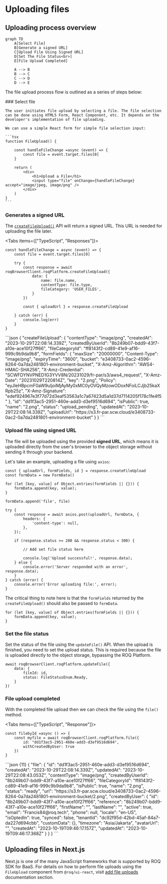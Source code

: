
# Uploading files

## Uploading process overview

```mermaid
graph TD
    A[Select File]
    B[Generate a signed URL]
    C[Upload File Using Signed URL]
    D[Set The File Status<br>]
    E[File Upload Completed]

    A --> B
    B --> C
    C --> D
    D --> E
```

The file upload process flow is outlined as a series of steps below:

<Steps>
### Select file
    
    The user initiates file upload by selecting a file. The file selection can be done using HTML5 Form, React Component, etc. It depends on the developer's implementation of file uploading.

    We can use a simple React form for simple file selection input:

    ```tsx
    function FileUpload() {

        const handleFileChange =async (event) => {
            const file = event.target.files[0]
        }

        return (
            <div>
                <h1>Upload a File</h1>
                <input type="file" onChange={handleFileChange} accept="image/jpeg, image/png" />
            </div>
        )
    }
    ```

### Generates a signed URL

The [`createFileUpload()`](/files/api##createfileupload) API will return a signed URL. This URL is needed for uploading the file later.

<Tabs items={["TypeScript", "Responses"]}>
<Tab>
```tsx
const handleFileChange = async (event) => {
	const file = event.target.files[0]

	try {
		const response = await roqBrowserClient.roqPlatform.createFileUpload({
			data: {
				name: file.name,
				contentType: file.type,
				fileCategory: 'USER_FILES',
			}
		})

		const { uploadUrl } = response.createFileUpload

	} catch (err) {
		console.log(err)
	}
}    
```
</Tab>
<Tab>
```json
{
    "createFileUpload": {
        "contentType": "image/png",
        "createdAt": "2023-10-29T22:08:14.339Z",
        "createdByUserId": "8b249b07-bdd9-43f7-a10e-ace10f27ff66",
        "fileCategoryId": "ff8143f2-cd89-41e9-af16-999c9b9da9b8",
        "formFields": {
            "maxSize": "20000000",
            "Content-Type": "image/png",
            "expiryTime": "3600",
            "bucket": "e3408733-0ac2-4596-8264-0a7da2481801-environment-bucket",
            "X-Amz-Algorithm": "AWS4-HMAC-SHA256",
            "X-Amz-Credential": "SCWFDYNVPNED1G3YVV8N/20231029/fr-par/s3/aws4_request",
            "X-Amz-Date": "20231029T220814Z",
            "key": "2.png",
            "Policy": "eyJleHBpcmF0aW9uIjoiMjAyMy0xMC0yOVQyMzowODoxNFoiLCJjb25kaXRpb25z",
            "X-Amz-Signature": "edef924967e3f77d72d3eaf53563a1c7a67423d5a1d37d7114205f178c1fe4f5"
        },
        "id": "dd1f3ac5-2951-460e-add3-d3ef9516d694",
        "isPublic": true,
        "name": "2.png",
        "status": "upload_pending",
        "updatedAt": "2023-10-29T22:08:14.339Z",
        "uploadUrl": "https://s3.fr-par.scw.cloud/e3408733-0ac2-0a7da2481801-environment-bucket"
    }
}
```
</Tab> 
</Tabs>

### Upload file using signed URL 

The file will be uploaded using the provided **signed URL**, which means it is uploaded directly from the user's browser to the object storage without sending it through your backend.

Let's take an example, uploading a file using `axios`:

```tsx
const { uploadUrl, formFields, id } = response.createFileUpload
const formData = new FormData()

for (let [key, value] of Object.entries(formFields || {})) {
    formData.append(key, value);
}

formData.append('file', file)

try {
    const response = await axios.post(uploadUrl, formData, {
        headers: {
            'content-type': null,
        },
    });

    if (response.status >= 200 && response.status < 300) {

        // Add set file status here
        
        console.log('Upload successful!', response.data);
    } else {
        console.error('Server responded with an error', response.data);
    }
} catch (error) {
    console.error('Error uploading file:', error);
} 
```

The critical thing to note here is that the `formFields` returned by the `createFileUpload()` should also be passed to `formData`.

```tsx
for (let [key, value] of Object.entries(formFields || {})) {
    formData.append(key, value);
}
```

### Set the file status 

Set the status of the file using the `updateFile()` API. When the upload is finished, you need to set the upload status. This is required because the file is uploaded directly to the object storage, bypassing the ROQ Platform.

```tsx
await roqBrowserClient.roqPlatform.updateFile({
    data: {
        fileId: id,
        status: FileStatusEnum.Ready,
    }
})
```

### File upload completed

With the completed file upload then we can check the file using the `file()` method.

<Tabs items={["TypeScript", "Response"]}>
<Tab>
```tsx
const filebyId =async () => {
	const myfile = await roqBrowserClient.roqPlatform.file({
		id: "dd1f3ac5-2951-460e-add3-d3ef9516d694",
		withCreatedByUser: true
	})
}
```
</Tab>
<Tab>
```json {11}
{
    "file": {
        "id": "dd1f3ac5-2951-460e-add3-d3ef9516d694",
        "createdAt": "2023-10-29T22:08:14.339Z",
        "updatedAt": "2023-10-29T22:08:43.053Z",
        "contentType": "image/png",
        "createdByUserId": "8b249b07-bdd9-43f7-a10e-ace10f27ff66",
        "fileCategoryId": "ff8143f2-cd89-41e9-af16-999c9b9da9b8",
        "isPublic": true,
        "name": "2.png",
        "status": "ready",
        "url": "https://s3.fr-par.scw.cloud/e3408733-0ac2-4596-8264-0a7da2481801-environment-bucket/2.png",
        "createdByUser": {
            "id": "8b249b07-bdd9-43f7-a10e-ace10f27ff66",
            "reference": "8b249b07-bdd9-43f7-a10e-ace10f27ff66",
            "firstName": "",
            "lastName": "",
            "active": true,
            "email": "Francis84@roq.tech",
            "phone": null,
            "locale": "en-US",
            "isOptedIn": true,
            "synced": false,
            "tenantId": "dc92f95d-42bd-45af-84a7-da227d694cbb",
            "customData": {},
            "timezone": "Asia/Jakarta",
            "avatarUrl": "",
            "createdAt": "2023-10-19T09:46:17.157Z",
            "updatedAt": "2023-10-19T09:46:17.368Z"
        }
    }
}
```
</Tab>
</Tabs>

</Steps>

## Uploading files in Next.js

Next.js is one of the many JavaScript frameworks that is supported by ROQ SDK for BaaS. For details on how to perform file uploads using the `FileUpload` component from `@roq/ui-react`, visit [add file uploads](/tutorials/add-file-uploads) documentation section.